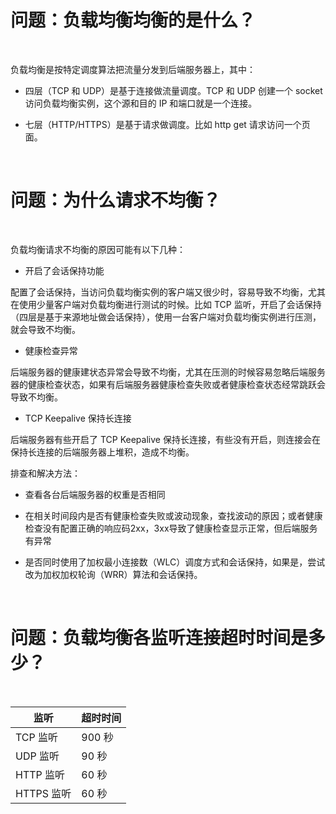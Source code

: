 # 问题：负载均衡均衡的是什么？

<br>

负载均衡是按特定调度算法把流量分发到后端服务器上，其中：

- 四层（TCP 和 UDP）是基于连接做流量调度。TCP 和 UDP 创建一个 socket 访问负载均衡实例，这个源和目的 IP 和端口就是一个连接。

- 七层（HTTP/HTTPS）是基于请求做调度。比如 http get 请求访问一个页面。

<br>

# 问题：为什么请求不均衡？

<br>

负载均衡请求不均衡的原因可能有以下几种：

- 开启了会话保持功能

 配置了会话保持，当访问负载均衡实例的客户端又很少时，容易导致不均衡，尤其在使用少量客户端对负载均衡进行测试的时候。比如 TCP 监听，开启了会话保持（四层是基于来源地址做会话保持），使用一台客户端对负载均衡实例进行压测，就会导致不均衡。

- 健康检查异常

 后端服务器的健康建状态异常会导致不均衡，尤其在压测的时候容易忽略后端服务器的健康检查状态，如果有后端服务器健康检查失败或者健康检查状态经常跳跃会导致不均衡。

- TCP Keepalive 保持长连接

 后端服务器有些开启了 TCP Keepalive 保持长连接，有些没有开启，则连接会在保持长连接的后端服务器上堆积，造成不均衡。

排查和解决方法：

- 查看各台后端服务器的权重是否相同

- 在相关时间段内是否有健康检查失败或波动现象，查找波动的原因；或者健康检查没有配置正确的响应码2xx，3xx导致了健康检查显示正常，但后端服务有异常

- 是否同时使用了加权最小连接数（WLC）调度方式和会话保持，如果是，尝试改为加权加权轮询（WRR）算法和会话保持。

<br>

# 问题：负载均衡各监听连接超时时间是多少？

<br>

| 监听 | 超时时间 |
| ---- | ------- |
| TCP 监听 | 900 秒 |
| UDP 监听 | 90 秒 |
| HTTP 监听 | 60 秒 |
| HTTPS 监听 | 60 秒 |